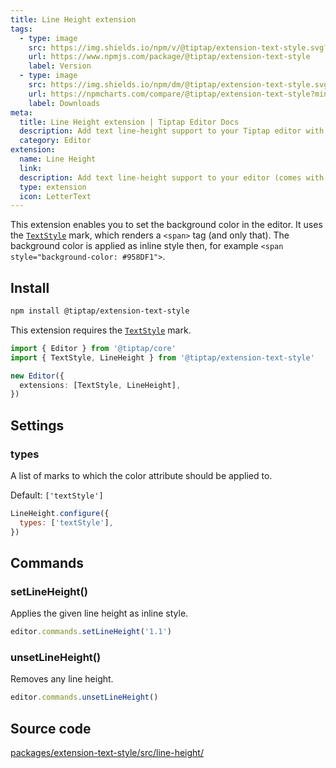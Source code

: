 ```yaml
---
title: Line Height extension
tags:
  - type: image
    src: https://img.shields.io/npm/v/@tiptap/extension-text-style.svg?label=version
    url: https://www.npmjs.com/package/@tiptap/extension-text-style
    label: Version
  - type: image
    src: https://img.shields.io/npm/dm/@tiptap/extension-text-style.svg
    url: https://npmcharts.com/compare/@tiptap/extension-text-style?minimal=true
    label: Downloads
meta:
  title: Line Height extension | Tiptap Editor Docs
  description: Add text line-height support to your Tiptap editor with the Color extension. Learn more in our documentation.
  category: Editor
extension:
  name: Line Height
  link:
  description: Add text line-height support to your editor (comes with unlimited colors).
  type: extension
  icon: LetterText
---
```



This extension enables you to set the background color in the editor. It uses the [`TextStyle`](/editor/extensions/marks/text-style) mark, which renders a `<span>` tag (and only that). The background color is applied as inline style then, for example `<span style="background-color: #958DF1">`.

<CodeDemo path="/Extensions/LineHeight" />

## Install

```bash
npm install @tiptap/extension-text-style
```

This extension requires the [`TextStyle`](/editor/extensions/marks/text-style) mark.

```ts
import { Editor } from '@tiptap/core'
import { TextStyle, LineHeight } from '@tiptap/extension-text-style'

new Editor({
  extensions: [TextStyle, LineHeight],
})
```

## Settings

### types

A list of marks to which the color attribute should be applied to.

Default: `['textStyle']`

```js
LineHeight.configure({
  types: ['textStyle'],
})
```

## Commands

### setLineHeight()

Applies the given line height as inline style.

```js
editor.commands.setLineHeight('1.1')
```

### unsetLineHeight()

Removes any line height.

```js
editor.commands.unsetLineHeight()
```

## Source code

[packages/extension-text-style/src/line-height/](https://github.com/ueberdosis/tiptap/blob/main/packages/extension-text-style/src/line-height/)
